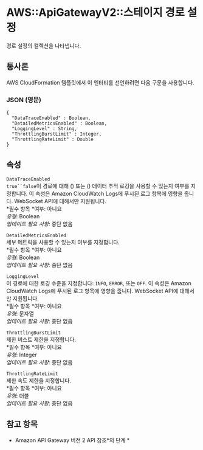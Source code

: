 # AWS::ApiGatewayV2::스테이지 경로 설정

경로 설정의 컬렉션을 나타냅니다.

## 통사론

AWS CloudFormation 템플릿에서 이 엔터티를 선언하려면 다음 구문을 사용합니다.

### JSON (영문)

```
{
  "DataTraceEnabled" : Boolean,
  "DetailedMetricsEnabled" : Boolean,
  "LoggingLevel" : String,
  "ThrottlingBurstLimit" : Integer,
  "ThrottlingRateLimit" : Double
}
```

## 속성

`DataTraceEnabled`  
`true``false`이 경로에 대해 () 또는 () 데이터 추적 로깅을 사용할 수 있는지 여부를 지정합니다. 이 속성은 Amazon CloudWatch Logs에 푸시된 로그 항목에 영향을 줍니다. WebSocket API에 대해서만 지원됩니다.  
*필수 항목 *여부: 아니요  
_유형_: Boolean  
_업데이트 필요 사항_: 중단 없음

`DetailedMetricsEnabled`  
세부 메트릭을 사용할 수 있는지 여부를 지정합니다.  
*필수 항목 *여부: 아니요  
_유형_: Boolean  
_업데이트 필요 사항_: 중단 없음

`LoggingLevel`  
이 경로에 대한 로깅 수준을 지정합니다: `INFO`, `ERROR`, 또는 `OFF`. 이 속성은 Amazon CloudWatch Logs에 푸시된 로그 항목에 영향을 줍니다. WebSocket API에 대해서만 지원됩니다.  
*필수 항목 *여부: 아니요  
_유형_: 문자열  
_업데이트 필요 사항_: 중단 없음

`ThrottlingBurstLimit`  
제한 버스트 제한을 지정합니다.  
*필수 항목 *여부: 아니요  
_유형_: Integer  
_업데이트 필요 사항_: 중단 없음

`ThrottlingRateLimit`  
제한 속도 제한을 지정합니다.  
*필수 항목 *여부: 아니요  
_유형_: 더블  
_업데이트 필요 사항_: 중단 없음

## 참고 항목

- Amazon API Gateway 버전 2 API 참조*의 단계 *
